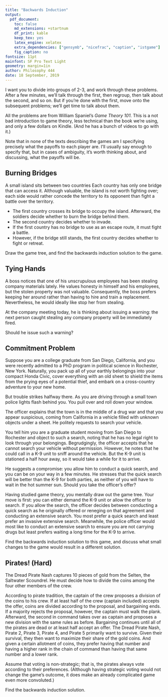 ```yaml
---
title: "Backwards Induction"
output:
  pdf_document:
    toc: false
    md_extensions: +startnum
    df_print: kable
    keep_tex: yes
    latex_engine: xelatex
    extra_dependencies: ["gensymb", "nicefrac", "caption", "istgame"]
    fig_caption: no
fontsize: 11pt
mainfont: SF Pro Text Light
geometry: margin=1in
author: Philosophy 444
date: 18 September, 2019
---
```


I want you to divide into groups of 2-3, and work through these problems. After a few minutes, we'll talk through the first, then regroup, then talk about the second, and so on. But if you're done with the first, move onto the subsequent problems; we'll get time to talk about them.

All the problems are from William Spaniel's _Game Theory 101_. This is a not bad introduction to game theory, less technical than the book we're using, and only a few dollars on Kindle. (And he has a bunch of videos to go with it.) 

Note that in none of the texts describing the games am I specifying precisely what the payoffs to each player are. I'll usually say enough to specify that, but in cases of ambiguity, it's worth thinking about, and discussing, what the payoffs will be.

## Burning Bridges

A small island sits between two countries Each country has only one bridge that can access it. Although valuable, the island is not worth fighting over; each side would rather concede the territory to its opponent than fight a battle over the territory. 

* The first country crosses its bridge to occupy the island. Afterward, the soldiers decide whether to burn the bridge behind them. 
*  The second country decides whether to invade. 
*  If the first country has no bridge to use as an escape route, it must fight a battle.
*  However, if the bridge still stands, the first country decides whether to fight or retreat.

Draw the game tree, and find the backwards induction solution to the game.

## Tying Hands

A boss notices that one of his unscrupulous employees has been stealing company materials lately. He values honesty in himself and his employees, but the stolen property was not valuable. Consequently, the boss prefers keeping her around rather than having to hire and train a replacement. Nevertheless, he would ideally like stop her from stealing. 

At the company meeting today, he is thinking about issuing a warning: the next person caught stealing any company property will be immediately fired. 

Should he issue such a warning?

\newpage

## Commitment Problem

Suppose you are a college graduate from San Diego, California, and you were recently admitted to a PhD program in political science in Rochester, New York. Naturally, you pack up all of your earthly belongings into your compact Honda Civic, cover everything with an old sheet to shield the items from the prying eyes of a potential thief, and embark on a cross-country adventure to your new home. 

But trouble strikes halfway there. As you are driving through a small town police lights flash behind you. You pull over and roll down your window. 

The officer explains that the town is in the middle of a drug war and that you appear suspicious, coming from California in a vehicle filled with unknown objects under a sheet. He politely requests to search your vehicle. 

You tell him you are a graduate student moving from San Diego to Rochester and object to such a search, noting that he has no legal right to look through your belongings. Begrudgingly, the officer accepts that he cannot search your vehicle without permission. However, he notes that he could call in a K-9 unit to sniff around the vehicle. But the K-9 unit is stationed a half hour away, so it would take a while for it to arrive. 

He suggests a compromise: you allow him to conduct a quick search, and you can be on your way in a few minutes. He stresses that the quick search will be better than the K-9 for both parties, as neither of you will have to wait in the hot summer sun. Should you take the officer’s offer?

Having studied game theory, you mentally draw out the game tree. Your move is first: you can either demand the K-9 unit or allow the officer to search. If you allow the search, the officer decides between conducting a quick search as he originally offered or reneging on that agreement and conducting an extensive search. You most prefer a quick search and least prefer an invasive extensive search. Meanwhile, the police officer would most like to conduct an extensive search to ensure you are not carrying drugs but least prefers waiting a long time for the K-9 to arrive.

Find the backwards induction solution to this game, and discuss what small changes to the game would result in a different solution.

## Pirates! (Hard)

The Dread Pirate Nash captures 10 pieces of gold from the Selten, the Saltwater Scoundrel. He must decide how to divide the coins among the four other members of the crew. 

According to pirate tradition, the captain of the crew proposes a division of the coins to his crew. If at least half of the crew (captain included) accepts the offer, coins are divided according to the proposal, and bargaining ends. If a majority rejects the proposal, however, the captain must walk the plank. Afterward, the second in command takes over as captain and proposes a new division with the same rules as before. Bargaining continues until all of the pirates are dead or at least half accept an offer. 
The Dread Pirate Nash, Pirate 2, Pirate 3, Pirate 4, and Pirate 5 primarily want to survive. Given their survival, they then want to maximize their share of the gold coins. And given a certain allotment of coins, they prefer having that number and having a higher rank in the chain of command than having that same number and a lower rank. 

Assume that voting is non-strategic; that is, the pirates always vote according to their preferences. (Although having strategic voting would not change the game’s outcome, it does make an already complicated game even more convoluted.) 

Find the backwards induction solution.
